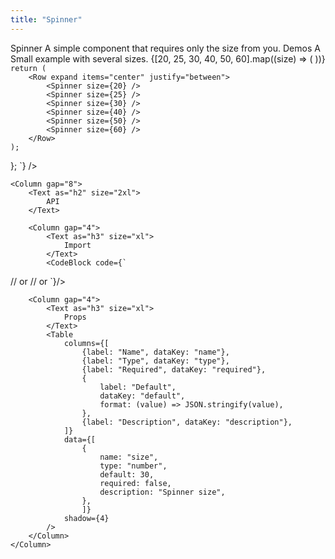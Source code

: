 ```yaml
---
title: "Spinner"
---
```

<Column gap="12">
    <Column gap="8">
        <Text as="h1" size="5xl">Spinner</Text>
    </Column>
    <Column gap="8">
        <Text>A simple component that requires only the size from you. </Text>
        <Text as="h2" size="2xl">Demos</Text>
    </Column>
    <Text>A Small example with several sizes.</Text>
    <Row expand items="center" justify="between">
        {[20, 25, 30, 40, 50, 60].map((size) => ( <Spinner size={size} /> ))}
    </Row>
    <CodeBlock code={`


    return (
        <Row expand items="center" justify="between">
            <Spinner size={20} />
            <Spinner size={25} />
            <Spinner size={30} />
            <Spinner size={40} />
            <Spinner size={50} />
            <Spinner size={60} />
        </Row>
    );
};
    `} />

    <Column gap="8">
        <Text as="h2" size="2xl">
            API
        </Text>

        <Column gap="4">
            <Text as="h3" size="xl">
                Import
            </Text>
            <CodeBlock code={`
// or
// or
`}/>
        </Column>

        <Column gap="4">
            <Text as="h3" size="xl">
                Props
            </Text>
            <Table
                columns={[
                    {label: "Name", dataKey: "name"},
                    {label: "Type", dataKey: "type"},
                    {label: "Required", dataKey: "required"},
                    {
                        label: "Default",
                        dataKey: "default",
                        format: (value) => JSON.stringify(value),
                    },
                    {label: "Description", dataKey: "description"},
                ]}
                data={[
                    {
                        name: "size",
                        type: "number",
                        default: 30,
                        required: false,
                        description: "Spinner size",
                    },
                    ]}
                shadow={4}
            />
        </Column>
    </Column>
</Column>